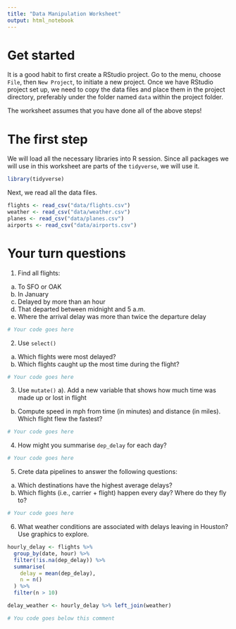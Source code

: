 ```yaml
---
title: "Data Manipulation Worksheet"
output: html_notebook
---
```



# Get started

It is a good habit to first create a RStudio project. Go to the menu, choose `File`, then `New Project`, to initiate a new project. Once we have RStudio project set up, we need to copy the data files and place them in the project directory, preferably under the folder named `data` within the project folder.

The worksheet assumes that you have done all of the above steps!

# The first step

We will load all the necessary libraries into R session. Since all packages we will use in this worksheet are parts of the `tidyverse`, we will use it.

```r
library(tidyverse)
```

Next, we read all the data files.

```r
flights <- read_csv("data/flights.csv")
weather <- read_csv("data/weather.csv")
planes <- read_csv("data/planes.csv")
airports <- read_csv("data/airports.csv")
```

# Your turn questions

1. Find all flights:
  a) To SFO or OAK
  b) In January
  c) Delayed by more than an hour
  d) That departed between midnight and 5 a.m.
  e) Where the arrival delay was more than twice the departure delay
  
```r
# Your code goes here

```

2. Use `select()`
  a) Which flights were most delayed?
  b) Which flights caught up the most time during the flight?
  
```r
# Your code goes here

```

3. Use `mutate()`
  a). Add a new variable that shows how much time was made up or lost in flight 
  b) Compute speed in mph from time (in minutes) and distance (in miles). Which flight flew the fastest?

```r
# Your code goes here

```

4. How might you summarise `dep_delay` for each day?

```r
# Your code goes here

```

5. Crete data pipelines to answer the following questions:
  a) Which destinations have the highest average delays?
  b) Which flights (i.e., carrier + flight) happen every day? Where do they fly to?
  
```r
# Your code goes here

```

6. What weather conditions are associated with delays leaving in Houston? Use graphics to explore.

```r
hourly_delay <- flights %>%
  group_by(date, hour) %>%
  filter(!is.na(dep_delay)) %>%
  summarise(
    delay = mean(dep_delay),
    n = n()
  ) %>%
  filter(n > 10)

delay_weather <- hourly_delay %>% left_join(weather)

# You code goes below this comment

```
